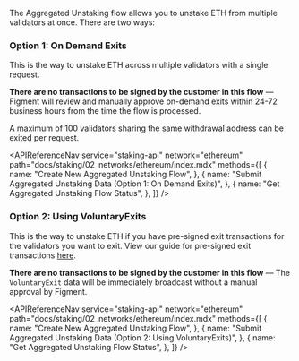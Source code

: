 
The Aggregated Unstaking flow allows you to unstake ETH from multiple validators at once. There are two ways:

### Option 1: On Demand Exits

This is the way to unstake ETH across multiple validators with a single request.

**There are no transactions to be signed by the customer in this flow** &mdash; Figment will review and manually approve on-demand exits within 24-72 business hours from the time the flow is processed.

A maximum of 100 validators sharing the same withdrawal address can be exited per request.

<APIReferenceNav
  service="staking-api"
  network="ethereum"
  path="docs/staking/02_networks/ethereum/index.mdx"
  methods={[
    {
      name: "Create New Aggregated Unstaking Flow",
    },
    {
      name: "Submit Aggregated Unstaking Data (Option 1: On Demand Exits)",
    },
    {
      name: "Get Aggregated Unstaking Flow Status",
    },
  ]}
/>

### Option 2: Using VoluntaryExits

This is the way to unstake ETH if you have pre-signed exit transactions for the validators you want to exit. View our guide for pre-signed exit transactions [here](/staking/guides/presigned-exit-transactions).

**There are no transactions to be signed by the customer in this flow** &mdash; The `VoluntaryExit` data will be immediately broadcast without a manual approval by Figment.

<APIReferenceNav
  service="staking-api"
  network="ethereum"
  path="docs/staking/02_networks/ethereum/index.mdx"
  methods={[
    {
      name: "Create New Aggregated Unstaking Flow",
    },
    {
      name: "Submit Aggregated Unstaking Data (Option 2: Using VoluntaryExits)",
    },
    {
      name: "Get Aggregated Unstaking Flow Status",
    },
  ]}
/>
